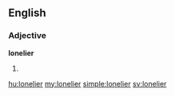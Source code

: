 ==English==

===Adjective===
'''lonelier'''

# {{en-comparative of|lonely}}

[[hu:lonelier]]
[[my:lonelier]]
[[simple:lonelier]]
[[sv:lonelier]]